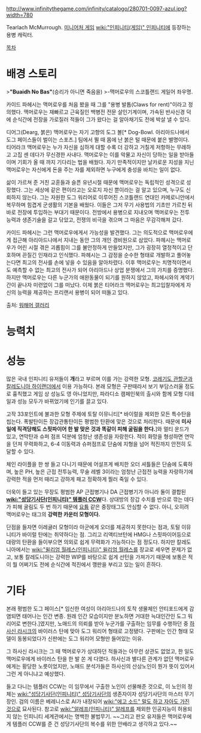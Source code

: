 http://www.infinitythegame.com/infinity/catalogo/280701-0097-azul.jpg?width=780

Tearlach McMurrough. [[미니어처 게임]] [[wiki:"인피니티(게임)" 인피니티]]에 등장하는 용병 캐릭터.

[[목차]]
= 배경 스토리 =
>'''"Buaidh No Bas"'''(승리가 아니면 죽음을) 
>-맥머로우의 스코틀랜드 게일어 좌우명.

카이드 파헤시는 맥머로우를 처음 봤을 때 그를 "용병 발톱(Claws for rent)"이라고 정의했다. 맥머로우는 재빠르고 근육질인 백병전 전문 살인기계이며, 가속된 반사신경 덕에 순식간에 전장을 가로질러 적들이 그가 왔다는 걸 알아채기도 전에 박살 낼 수 있다.
 
디어그(Dearg, 붉은) 맥머로우는 자기 고향의 도그 볼[* Dog-Bowl. 아리아드나에서 도그 페이스들이 벌이는 스포츠.] 팀에서 뛸 때 몸에 난 붉은 털 때문에 붙은 별명이다. 티어라크 맥머로우는 누가 자신을 심하게 대할 수록 더 강하고 거칠게 저항하는 무례하고 고집 센 데다가 무신경한 사내다. 맥머로우는 이를 악물고 자신이 당하는 일을 받아들이며 기회가 올 때 까지 기다리는 법을 배웠다. 자기 만족적이지만 날카로운 지성을 지닌 맥머로우는 자신에게 돈을 주는 자를 제외하면 누구에게 충성을 바치는 일이 없다.

삶이 가르쳐 준 거친 교훈들과 슬픈 유년시절 때문에 맥머로우는 독립적인 성격으로 성장했다. 그는 세상에 같은 편이라고는 오로지 자신 뿐이라는 걸 알고 있으며, 누구도 신뢰하지 않는다. 그는 자원한 도그 워리어로 이루어진 스코틀랜드 연대인 카메로니안에서 복무하며 힘겹게 군생활의 기본을 배웠다. 이들은 그저 무기 사용법의 기초만 가르친 뒤 바로 전장에 투입하는 부대기 때문이다. 전방에서 용병으로 지내오며 맥머로우는 전투 능력과 생존기술을 갈고 닦았고, 전쟁의 비극을 겪으며 그 마음은 무감각해져 갔다.

카이드 파헤시는 그런 맥머로우에게서 가능성을 발견했다. 그는 의도적으로 맥머로우에게 접근해 아리아드나에서 지내는 동안 그의 개인 경비원으로 삼았다. 파헤시는 맥머로우가 어린 시절 겪은 괴롭힘이 그를 불안정하게 만들었지만, 그가 굉장히 열정적이고 단호하며 끈질긴 인재라고 인식했다. 파헤시는 그 감정을 순수한 형태로 개발하고 풀어놓는다면 최고의 전사를 손에 넣을 수 있음을 알아차렸다. 이후 맥머로우는 치명적이면서도 예측할 수 없는 최고의 전사가 되어 아리아드나 상업 분쟁에서 그의 가치를 증명했다. 하지만 맥머로우는 다른 누군가의 애완동물이 되기를 원하지 않았고, 파헤시와의 계약기간이 끝나자 미련없이 그를 떠났다. 이제 붉은 티어라크 맥머로우는 최고입찰자에게 자신의 능력을 제공하는 프리랜서 용병이 되어 떠돌고 있다.

출처: [[워해머 갤러리]]
= 능력치 =


= 성능 =
많은 국내 인피니티 유저들이 '''개'''라고 부르며 이를 가는 강력한 모형. [[코레기도 관할군]]과 [[칼레도니아 하이랜더]]에서 이용 가능하다. 본래 모형은 구판때라서 보기 부담스러울 정도로 흉칙했고 게임 상 성능도 영 아니었지만, 파라디소 캠페인북의 출시와 함께 모형 디테일과 성능 모두가 바뀌었기에 인기를 끌고 있다.

고작 33포인트에 불과한 모형 주제에 토탈 이뮤니티[* 바이럴을 제외한 모든 특수탄을 씹는다. 폭발탄이든 장갑관통탄이든 평범한 탄환에 맞은 것으로 처리한다. 때문에 '''미사일에 직격당해도 스핏파이어 한 발 맞은 것과 똑같이 피해 굴림을 한다.''']와 멀티 운드가 있고, 연막탄과 슈퍼 점프 덕분에 엄청난 생존성을 자랑한다. 적이 화망을 형성하면 연막을 던져 무력화하고, 6-4 이동력과 슈퍼점프로 단숨에 지형을 넘어 적진까지 안전히 도달할 수 있다. 

체인 라이플을 한 쌍 들고 다니기 때문에 어설프게 배치한 오더 셔틀들은 단숨에 도륙하며, 높은 PH, 높은 근접 전투능력, 무술 레벨 3이라는 엄청난 근접전 능력을 자랑하기에 강력한 적을 먼저 때리고 강하게 패고 정확하게 찔러 죽일 수 있다. 

더욱이 들고 있는 무장도 평범한 AP 근접병기나 DA 근접병기가 아니라 둘이 결합된  '''[[wiki:"성당기사단(인피니티)" 템플러 CCW]]'''다. 상대방의 장갑 수치를 반으로 깎는 데다가 피해 굴림도 두 번 하기 때문에 [[요튬]] 같은 중장태그도 안심할 수 없다. 아니, 오히려 맥머로우는 태그의 '''강력한 카운터 모형이다.'''

단점을 들자면 이레귤러 모형이라 아군에게 오더를 제공하지 못한다는 점과, 토털 이뮤니티가 바이럴 탄에는 취약하다는 점. 그리고 리액티브턴에 HMG나 스핏파이어등으로 대량의 탄환을 들이부으면 의외로 쉽게 무력화가 가능하다는 점 정도다. 하지만 칼레도니아에서는 [[wiki:"윌리엄 월레스(인피니티)" 윌리엄 월레스]]를 장교로 세우면 문제가 없고, 보통 칼레도니아는 강력한 WIP를 바탕으로 쉽게 선턴을 가져가기 때문에 보통은 적이 뭘 어쩌기도 전에 순식간에 적진에서 깽판을 부리고 있는 일이 흔하다.


= 기타 =
본래 평범한 도그 페이스[* 임신한 여성이 아리아드나의 토착 생물체인 안티포드에게 감염되면 태어나는 인간 변종. 원래 인간 모습이지만 분노하면 거대한 늑대인간인 도그 워리어로 변한다.]였지만, 노매드의 의뢰를 받아 누군가를 구출하는 임무를 수행하던 중 [[하사신 라시크]]의 바이러스 탄에 맞아 도그 워리어 형태로 고정됐다. 구판에는 인간 형태 모델이 동봉되었다가 신판에는 도그 워리어 모형만 들어있는 이유.

그 하사신 라시크는 그 때 맥머로우가 상대하던 적들과는 아무런 상관도 없었고, 한 일도 맥머로우에게 바이러스 탄을 한 발 쏜 게 다였다. 하사신과 별다른 관계가 없던 맥머로우에게는 황당한 노릇이었지만, 노매드 분석가들은 하사신의 산상노인이 뭔가 뜻이 있어서 그런 게 아니냐고 예상했다.

들고 다니는 템플러 CCW는 이 임무에서 구출한 노인이 선물해준 것으로, 이 노인의 정체는 [[wiki:"성당기사단(인피니티)" 성당기사단]]의 생존자이자 성당기사단의 마스터 무기장인. 검의 이름은 베레니스로 AI가 내장되어 [[wiki:"에고 소드" 말도 하고 자아도 가진 것]]으로 묘사된다. 참고로 [[wiki:"알레프(인피니티)" 알레프]]를 제외한 인공지능이 허용되지 않는 인피니티 세계관에서는 명백한 불법무기. ~~그리고 판오 유저들은 맥머로우에게 템플러 CCW를 준 건 성당기사단의 복수를 위한 안배라고 생각하고 있다.~~ 
